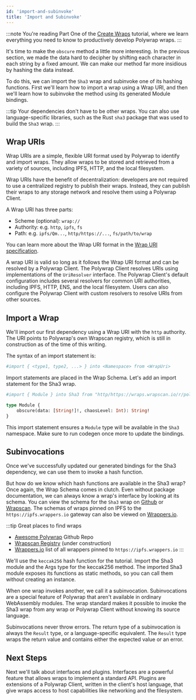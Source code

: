 ```yaml
---
id: 'import-and-subinvoke'
title: 'Import and Subinvoke'
---
```


:::note
You're reading Part One of the [Create Wraps](../introduction) tutorial, where we learn everything you need to know to productively develop Polywrap wraps.
:::

It's time to make the `obscure` method a little more interesting. In the previous section, we made the data hard to decipher by shifting each character in each string by a fixed amount. We can make our method far more insidious by hashing the data instead.

To do this, we can import the `Sha3` wrap and subinvoke one of its hashing functions. First we'll learn how to import a wrap using a Wrap URI, and then we'll learn how to subinvoke the method using its generated Module bindings.

:::tip
Your dependencies don't have to be other wraps. You can also use language-specific libraries, such as the Rust `sha3` package that was used to build the `Sha3` wrap.
:::

## **Wrap URIs**

Wrap URIs are a simple, flexible URI format used by Polywrap to identify and import wraps. They allow wraps to be stored and retrieved from a variety of sources, including IPFS, HTTP, and the local filesystem.

Wrap URIs have the benefit of decentralization: developers are not required to use a centralized registry to publish their wraps. Instead, they can publish their wraps to any storage network and resolve them using a Polywrap Client.

A Wrap URI has three parts:
- Scheme (optional): `wrap://`
- Authority: e.g. `http`, `ipfs`, `fs`
- Path: e.g. `ipfs/Qm...`, `http/https://...`, `fs/path/to/wrap`

You can learn more about the Wrap URI format in the [Wrap URI specification](/concepts/uris).

A wrap URI is valid so long as it follows the Wrap URI format and can be resolved by a Polywrap Client. The Polywrap Client resolves URIs using implementations of the `UriResolver` interface. The Polywrap Client's default configuration includes several resolvers for common URI authorities, including IPFS, HTTP, ENS, and the local filesystem. Users can also configure the Polywrap Client with custom resolvers to resolve URIs from other sources.

## **Import a Wrap**

We'll import our first dependency using a Wrap URI with the `http` authority. The URI points to Polywrap's own Wrapscan registry, which is still in construction as of the time of this writing.

The syntax of an import statement is:

```graphql
#import { <type1, type2, ...> } into <Namespace> from <WrapUri>
```
Import statements are placed in the Wrap Schema. Let's add an import statement for the Sha3 wrap.

```graphql title="polywrap.graphql"
#import { Module } into Sha3 from "http/https://wraps.wrapscan.io/r/polywrap/sha3@1.0.0"

type Module {
    obscure(data: [String!]!, chaosLevel: Int): String!
}
```

This import statement ensures a `Module` type will be available in the `Sha3` namespace. Make sure to run codegen once more to update the bindings.

## **Subinvocations**

Once we've successfully updated our generated bindings for the Sha3 dependency, we can use them to invoke a hash function.

But how do we know which hash functions are available in the Sha3 wrap? Once again, the Wrap Schema comes in clutch. Even without package documentation, we can always know a wrap's interface by looking at its schema. You can view the schema for the `Sha3` wrap on [Github](https://github.com/polywrap/sha3/blob/main/polywrap.graphql) or [Wrapscan](https://www.wrapscan.io/wrap/wrapscan.io%2Fpolywrap%2Fsha3%401.0.0/schema). The schemas of wraps pinned on IPFS to the `https://ipfs.wrappers.io` gateway can also be viewed on [Wrappers.io](https://wrappers.io/all).

:::tip
Great places to find wraps
 - [Awesome Polywrap](https://github.com/polywrap/awesome-polywrap) Github Repo
 - [Wrapscan Registry](https://www.wrapscan.io/) (under construction)
 - [Wrappers.io](https://wrappers.io/all) list of all wrappers pinned to `https://ipfs.wrappers.io`
:::

We'll use the `keccak256` hash function for the tutorial. Import the Sha3 module and the Args type for the keccak256 method. The imported Sha3 module exposes its functions as static methods, so you can call them without creating an instance.

<FirstMethodSha3 />

When one wrap invokes another, we call it a subinvocation. Subinvocations are a special feature of Polywrap that aren't available in ordinary WebAssembly modules. The wrap standard makes it possible to invoke the Sha3 wrap from any wrap or Polywrap Client without knowing its source language.

Subinvocations never throw errors. The return type of a subinvocation is always the `Result` type, or a language-specific equivalent. The `Result` type wraps the return value and contains either the expected value or an error.

## **Next Steps**

Next we'll talk about interfaces and plugins. Interfaces are a powerful feature that allows wraps to implement a standard API. Plugins are extensions of a Polywrap Client, written in the client's host language, that give wraps access to host capabilities like networking and the filesystem.

<NavButton to="./interfaces-and-plugins" text="Interfaces and Plugins" />